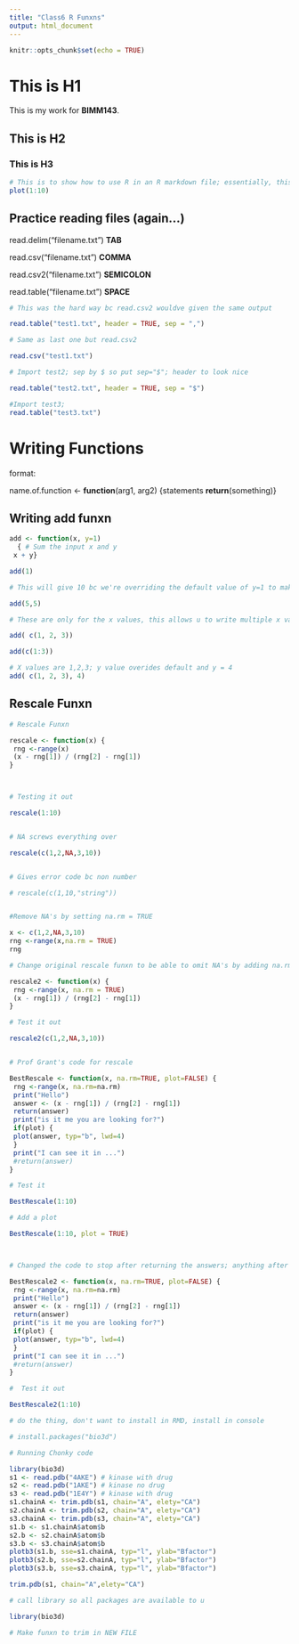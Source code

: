 ```yaml
---
title: "Class6 R Funxns"
output: html_document
---
```


```r
knitr::opts_chunk$set(echo = TRUE)
```

# **This is H1**
This is my work for **BIMM143**.

## This is H2

### This is H3

```r
# This is to show how to use R in an R markdown file; essentially, this is R within a different "program"
plot(1:10)
```


## Practice reading files (again...)

read.delim("filename.txt") **TAB**

read.csv("filename.txt") **COMMA**

read.csv2("filename.txt") **SEMICOLON**

read.table("filename.txt") **SPACE**

```r
# This was the hard way bc read.csv2 wouldve given the same output

read.table("test1.txt", header = TRUE, sep = ",")

# Same as last one but read.csv2

read.csv("test1.txt")

# Import test2; sep by $ so put sep="$"; header to look nice

read.table("test2.txt", header = TRUE, sep = "$")

#Import test3; 
read.table("test3.txt")

```



# **Writing Functions**
format:

name.of.function <- **function**(arg1, arg2) {statements
**return**(something)}


## Writing add funxn

```r
add <- function(x, y=1)
  { # Sum the input x and y
 x + y}
```

```r
add(1)

# This will give 10 bc we're overriding the default value of y=1 to make it y=5

add(5,5)

# These are only for the x values, this allows u to write multiple x values at once; same as writing c(1:3); or whatever the number range is

add( c(1, 2, 3))

add(c(1:3))

# X values are 1,2,3; y value overides default and y = 4
add( c(1, 2, 3), 4)
```

## Rescale Funxn
```r
# Rescale Funxn

rescale <- function(x) {
 rng <-range(x)
 (x - rng[1]) / (rng[2] - rng[1])
}



# Testing it out

rescale(1:10)


# NA screws everything over

rescale(c(1,2,NA,3,10))


# Gives error code bc non number

# rescale(c(1,10,"string"))



```

```r
#Remove NA's by setting na.rm = TRUE 

x <- c(1,2,NA,3,10)
rng <-range(x,na.rm = TRUE)
rng
```


```r
# Change original rescale funxn to be able to omit NA's by adding na.rm = TRUE new funxn rescale2

rescale2 <- function(x) {
 rng <-range(x, na.rm = TRUE)
 (x - rng[1]) / (rng[2] - rng[1])
}

# Test it out

rescale2(c(1,2,NA,3,10))



```


```r
# Prof Grant's code for rescale

BestRescale <- function(x, na.rm=TRUE, plot=FALSE) {
 rng <-range(x, na.rm=na.rm)
 print("Hello")
 answer <- (x - rng[1]) / (rng[2] - rng[1])
 return(answer)
 print("is it me you are looking for?")
 if(plot) {
 plot(answer, typ="b", lwd=4)
 }
 print("I can see it in ...")
 #return(answer)
}

# Test it 

BestRescale(1:10)

# Add a plot

BestRescale(1:10, plot = TRUE)




```


```r

# Changed the code to stop after returning the answers; anything after return "technically" no longer exists

BestRescale2 <- function(x, na.rm=TRUE, plot=FALSE) {
 rng <-range(x, na.rm=na.rm)
 print("Hello")
 answer <- (x - rng[1]) / (rng[2] - rng[1])
 return(answer)
 print("is it me you are looking for?")
 if(plot) {
 plot(answer, typ="b", lwd=4)
 }
 print("I can see it in ...")
 #return(answer)
}

#  Test it out

BestRescale2(1:10)
```

```r

# do the thing, don't want to install in RMD, install in console

# install.packages("bio3d")

# Running Chonky code

library(bio3d)
s1 <- read.pdb("4AKE") # kinase with drug
s2 <- read.pdb("1AKE") # kinase no drug
s3 <- read.pdb("1E4Y") # kinase with drug
s1.chainA <- trim.pdb(s1, chain="A", elety="CA")
s2.chainA <- trim.pdb(s2, chain="A", elety="CA")
s3.chainA <- trim.pdb(s3, chain="A", elety="CA")
s1.b <- s1.chainA$atom$b
s2.b <- s2.chainA$atom$b
s3.b <- s3.chainA$atom$b
plotb3(s1.b, sse=s1.chainA, typ="l", ylab="Bfactor")
plotb3(s2.b, sse=s2.chainA, typ="l", ylab="Bfactor")
plotb3(s3.b, sse=s3.chainA, typ="l", ylab="Bfactor")

trim.pdb(s1, chain="A",elety="CA")

# call library so all packages are available to u

library(bio3d)

# Make funxn to trim in NEW FILE



```



















